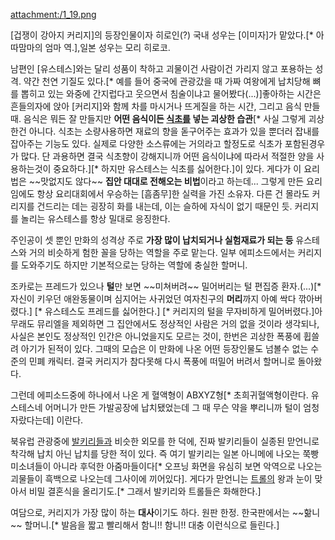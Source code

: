 attachment:/1_19.png

[겁쟁이 강아지 커리지]의 등장인물이자 히로인(?)
국내 성우는 [이미자]가 맡았다.[* 아따맘마의 엄마 역.],일본 성우는 모리 히로코.

남편인 [유스테스]와는 달리 성품이 착하고 괴물이건 사람이건 가리지 않고 포용하는 성격. 약간 천연 기질도 있다.[* 예를 들어 중국에 관광갔을 때 가짜 여왕에게 납치당해 뼈를 뽑히고 있는 와중에 간지럽다고 웃으면서 침술이냐고 물어봤다(...)]좋아하는 시간은 흔들의자에 앉아 [커리지]와 함께 차를 마시거나 뜨게질을 하는 시간, 그리고 음식 만들 때. 음식은 뭐든 잘 만들지만 '''어떤 음식이든 [[식초]]를 넣는 괴상한 습관'''[* 사실 그렇게 괴상한건 아니다. 식초는 소량사용하면 재료의 향을 돋구어주는 효과가 있을 뿐더러 잡내를 잡아주는 기능도 있다. 실제로 다양한 소스류에는 거의라고 할정도로 식초가 포함된경우가 많다. 단 과용하면 결국 식초향이 강해지니까 어떤 음식이냐에 따라서 적절한 양을 사용하는것이 중요하다.][* 하지만 유스테스는 식초를 싫어한다.]이 있다. 게다가 이 요리법은 ~~맛없지도 않다~~ '''집안 대대로 전해오는 비법'''이라고 하는데... 그렇게 만든 요리임에도 항상 요리대회에서 우승하는 [흠좀무]한 실력을 가진 소유자. 다른 건 몰라도 커리지를 건드리는 데는 굉장히 화를 내는데, 이는 슬하에 자식이 없기 때문인 듯. 커리지를 놀리는 유스테스를 항상 밀대로 응징한다.

주인공이 셋 뿐인 만화의 성격상 주로 '''가장 많이 납치되거나 실험재료가 되는 등''' 유스테스와 거의 비슷하게 험한 꼴을 당하는 역할을 주로 맡는다. 일부 에피소드에서는 커리지를 도와주기도 하지만 기본적으로는 당하는 역할에 충실한 할머니. 

조카로는 프레드가 있으나 '''털'''만 보면 ~~미쳐버려~~ 밀어버리는 털 편집증 환자.(...)[* 자신이 키우던 애완동물이며 심지어는 사귀었던 여자친구의 '''머리'''까지 아예 싹다 깎아버렸다.] [* 유스테스도 프레드를 싫어한다.] [* 커리지의 털을 무자비하게 밀어버렸다.]아무래도 뮤리엘을 제외하면 그 집안에서도 정상적인 사람은 거의 없을 것이라 생각되나, 사실은 본인도 정상적인 인간은 아니었을지도 모르는 것이, 한번은 괴상한 폭풍에 휩쓸려 아기가 된적이 있다. 그때의 모습은 이 만화에 나온 어떤 등장인물도 넘볼수 없는 수준의 민폐 캐릭터. 결국 커리지가 참다못해 다시 폭풍에 떠밀어 버려서 할머니로 돌아왔다.

그런데 에피소드중에 하나에서 나온 게 혈액형이 ABXYZ형[* 초희귀혈액형이란다. 유스테스네 어머니가 만든 가발공장에 납치됐었는데 그 때 무슨 약을 뿌리니까 털이 엄청 자랐다는데] 이란다.

북유럽 관광중에 [[발키리]]들과 비슷한 외모를 한 덕에, 진짜 발키리들이 실종된 맏언니로 착각해 납치 아닌 납치를 당한 적이 있다. 즉 여기 발키리는 일본 아니메에 나오는 쭉빵미소녀들이 아니라 후덕한 아줌마들이다[* 오프닝 화면을 유심히 보면 악역으로 나오는 괴물들이 흑백으로 나오는데 그사이에 끼어있다]. 게다가 맏언니는 [[트롤]]의 왕과 눈이 맞아서 비밀 결혼식을 올리기도.[* 그래서 발키리와 트롤들은 화해한다.]

여담으로, 커리지가 가장 많이 하는 '''대사'''이기도 하다. 원판 한정. 한국판에서는 ~~핢니~~ 할머니.[* 발음을 짧고 빨리해서 함니!! 함니!! 대충 이런식으로 들린다.]
